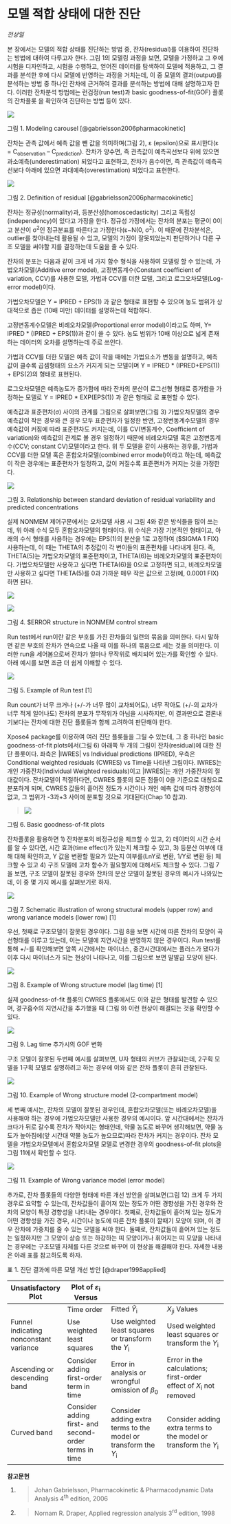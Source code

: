# 모델 적합 상태에 대한 진단

*전상일*

본 장에서는 모델의 적합 상태를 진단하는 방법 중, 잔차(residual)를 이용하여 진단하는 방법에 대하여 다루고자 한다. 그림
1의 모델링 과정을 보면, 모델을 가정하고 그 후에 시험을 디자인하고, 시험을 수행하고, 얻어진 데이터를 탐색하여 모델에
적용하고, 그 결과를 분석한 후에 다시 모델에 반영하는 과정을 거치는데, 이 중 모델의 결과(output)를
분석하는 방법 중 하나인 잔차에 근거하여 결과를 분석하는 방법에 대해 설명하고자 한다. 이러한 잔차분석 방법에는
런검정(run test)과 basic goodness-of-fit(GOF) 플롯의 잔차플롯 을 확인하여 진단하는 방법 등이
있다. 

![](./assets/media-13/image1-2.png)

그림 1. Modeling carousel [@gabrielsson2006pharmacokinetic]

잔차는 관측 값에서 예측 값을 뺀 값을 의미하며(그림 2), ε (epsilon)으로 표시한다(ε =
C<sub>observation</sub> – C<sub>prediction</sub>). 잔차가 양수면, 즉 관측값이
예측곡선보다 위에 있으면 과소예측(underestimation) 되었다고 표현하고, 잔차가 음수이면, 즉
관측값이 예측곡선보다 아래에 있으면 과대예측(overestimation) 되었다고 표현한다.

![](./assets/media-13/image5.png)

그림 2. Definition of residual [@gabrielsson2006pharmacokinetic]

잔차는 정규성(normality)과, 등분산성(homoscedasticity) 그리고 독립성(independency)이 있다고
가정을 한다. 정규성 가정에서는 잔차의 분포는 평균이 0이고 분산이 σ<sup>2</sup>인 정규분표를 따른다고
가정한다(ε\~N(0, σ<sup>2</sup>). 이 때문에 잔차분석은, outlier를 찾아내는데 활용될 수
있고, 모델의 가정이 잘못되었는지 판단하거나 다른 구조 모델을 써야할 지를 결정하는데 도움을 줄 수 있다. \index{homoscedasticity}

잔차의 분포는 다음과 같이 크게 네 가지 함수 형식을 사용하여 모델링 할 수 있는데, 가법오차모델(Additive error
model), 고정변동계수(Constant coefficient of variation, CCV)를 사용한 모델, 가법과 CCV를
더한 모델, 그리고 로그오차모델(Log-error model)이다. \index{CCV, Constant coefficient of variation}

가법오차모델은 Y = IPRED + EPS(1) 과 같은 형태로 표현할 수 있으며 농도 범위가 상대적으로 좁은 (10배 미만)
데이터를 설명하는데 적합하다.

고정변동계수모델은 비례오차모델(Proportional error model)이라고도 하며, Y= IPRED \* (IPRED +
EPS(1))과 같이 쓸 수 있다. 농도 범위가 10배 이상으로 넓게 존재하는 데이터의 오차를 설명하는데 주로 쓰인다.

가법과 CCV를 더한 모델은 예측 값이 작을 때에는 가법요소가 변동을 설명하고, 예측 값이 클수록 곱셈형태의 요소가 커지게 되는
모델이며 Y = IPRED \* (IPRED+EPS(1)) + EPS(2)의 형태로 표현된다.

로그오차모델은 예측농도가 증가함에 따라 잔차의 분산이 로그선형 형태로 증가함을 가정하는 모델로 Y = IPRED \*
EXP(EPS(1)) 과 같은 형태로 로 표현할 수 있다.

예측값과 표준편차(σ) 사이의 관계를 그림으로 살펴보면(그림 3) 가법오차모델의 경우 예측값이 작은 경우와 큰 경우 모두
표준편차가 일정한 반면, 고정변동계수모델의 경우 예측값이 커짐에 따라 표준편차도 커지는데, 이를 CV(변동계수,
Coefficient of variation)와 예측값의 관계로 볼 경우 일정하기 때문에 비례오차모델 혹은 고정변동계수(CCV;
constant CV)모델이라고 한다. 위 두 모델을 같이 사용하는 경우를, 가법과 CCV를 더한 모델 혹은
혼합오차모델(combined error model)이라고 하는데, 예측값이 작은 경우에는 표준편차가
일정하고, 값이 커질수록 표준편차가 커지는 것을 가정한다.

![](./assets/media-13/image6-9.png)

그림 3. Relationship between standard deviation of residual variability
and predicted concentrations

실제 NONMEM 제어구문에서는 오차모델 사용 시 그림 4와 같은 방식들을 많이 쓰는데, 위 아래 수식 모두 혼합오차모델의
형태이다. 위 수식은 가장 기본적인 형태이고, 아래의 수식 형태를 사용하는 경우에는 EPS(1)의 분산을 1로
고정하여 ($SIGMA 1 FIX) 사용하는데, 이 때는 THETA의 추정값이 각 변이들의 표준편차를 나타내게 된다.
즉, THETA(5)는 가법오차모델의 표준편차이고, THETA(6)는 비례오차모델의 표준편차이다. 가법오차모델만 사용하고
싶다면 THETA(6)을 0으로 고정하면 되고, 비례오차모델만 사용하고 싶다면 THETA(5)를 0과 가까운 매우 작은
값으로 고정(예, 0.0001 FIX)하면 된다.

![](./assets/media-13/image10.png)

![](./assets/media-13/image11.png)

그림 4. $ERROR structure in NONMEM control stream

Run test에서 run이란 같은 부호를 가진 잔차들의 일련의 묶음을 의미한다. 다시 말하면 같은 부호의 잔차가 연속으로 나올
때 이를 하나의 묶음으로 세는 것을 의미한다. 이러한 run을 세어봄으로써 잔차가 얼마나 무작위로 배치되어 있는가를 확인할 수
있다. 아래 예시를 보면 조금 더 쉽게 이해할 수 있다.

![](./assets/media-13/image12.png)

그림 5. Example of Run test \[1\]

Run count가 너무 크거나 (+/-가 너무 많이 교차되어도), 너무 작아도 (+/-의 교차가 너무 적게 일어나도) 잔차의
분포가 무작위가 아님을 시사하지만, 이 결과만으로 결론내기보다는 잔차에 대한 진단 플롯들과 함께 고려하여 판단해야 한다.

Xpose4 package를 이용하여 여러 진단 플롯들을 그릴 수 있는데, 그 중 하나인 basic goodness-of-fit
plots에서(그림 6) 아래쪽 두 개의 그림이 잔차(residual)에 대한 진단 플롯이다. 좌측은 |IWRES| vs
Individual predictions (IPRED), 우측은 Conditional weighted residuals
(CWRES) vs Time을 나타낸 그림이다. IWRES는 개인 가중잔차(Individual Weighted
residuals)이고 |IWRES|는 개인 가중잔차의 절대값이다. 잔차모델이 적절하다면, CWRES 플롯의 모든 점들이 0을
기준으로 대칭으로 분포하게 되며, CWRES 값들의 흩어진 정도가 시간이나 개인 예측 값에 따라 경향성이 없고, 그 범위가
-3과+3 사이에 분포할 것으로 기대된다(Chap 10 참고).

> ![](./assets/media-13/image13.png)

그림 6. Basic goodness-of-fit plots

잔차플롯을 활용하면 1) 잔차분포의 비정규성을 체크할 수 있고, 2) 데이터의 시간 순서를 알 수 있다면, 시간 효과(time
effect)가 있는지 체크할 수 있고, 3) 등분산 여부에 대해 대해 확인하고, Y 값을 변환할 필요가 있는지 여부를(LnY로
변환, 1/Y로 변환 등) 체크할 수 있고 4) 구조 모델에 고차 함수가 필요할지에 대해서도 체크할 수 있다. 그림 7을
보면, 구조 모델이 잘못된 경우와 잔차의 분산 모델이 잘못된 경우의 예시가 나와있는데, 이 중 몇 가지 예시를 살펴보기로
하자.

![](./assets/media-13/image22.png)

그림 7. Schematic illustration of wrong structural models (upper row) and
wrong variance models (lower row) \[1\]

우선, 첫째로 구조모델이 잘못된 경우이다. 그림 8을 보면 시간에 따른 잔차의 모양이 곡선형태를 이루고 있는데, 이는 모델에
지연시간을 반영하지 않은 경우이다. Run test를 통해 +/-를 확인해보면 앞쪽 시간에서는 마이너스,
중간시간대에서는 플러스가 됐다가 이후 다시 마이너스가 되는 현상이 나타나고, 이를 그림으로 보면
말발굽 모양이 된다.

![](./assets/media-13/image23.png)

그림 8. Example of Wrong structure model (lag time) \[1\]

실제 goodness-of-fit 플롯의 CWRES 플롯에서도 이와 같은 형태를 발견할 수 있으며, 경구흡수의 지연시간을 추가했을
때 (그림 9) 이런 현상이 해결되는 것을 확인할 수 있다.

![](./assets/media-13/image24.png)

그림 9. Lag time 추가시의 GOF 변화

구조 모델이 잘못된 두번째 예시를 살펴보면, U자 형태의 커브가 관찰되는데, 2구획 모델을 1구획 모델로 설명하려고 하는 경우에
이와 같은 잔차 플롯이 흔히 관찰된다.

![](./assets/media-13/image25.png)

그림 10. Example of Wrong structure model (2-compartment model)

세 번째 예시는, 잔차의 모델이 잘못된 경우인데, 혼합오차모델(또는 비례오차모델)을 사용해야 하는 경우에 가법오차모델만 사용한
경우의 예시이다. 앞 시간대에서는 잔차가 크다가 뒤로 갈수록 잔차가 작아지는 형태인데, 약물 농도로 바꾸어 생각해보면,
약물 농도가 높아짐에(앞 시간대 약물 농도가 높으므로)따라 잔차가 커지는 경우이다. 잔차 모델을 가법오차모델에서
혼합오차모델 모델로 변경한 경우의 goodness-of-fit plots을 그림 11에서 확인할 수 있다.

![](./assets/media-13/image27.png)

그림 11. Example of Wrong variance model (error model)

추가로, 잔차 플롯들의 다양한 형태에 따른 개선 방안을 살펴보면(그림 12) 크게 두 가지 경우로 요약할 수 있는데, 잔차값들이
흩어져 있는 정도가 어떤 경향성을 가진 경우와 잔차의 모양이 특정 경향성을 나타내는 경우이다. 첫째로, 잔차값들이 흩어져 있는
정도가 어떤 경향성을 가진 경우, 시간이나 농도에 따른 잔차 플롯이 깔때기 모양이 되며, 이 경우 잔차에 가중치를 줄 수 있는
모델을 써야 한다. 둘째로, 잔차값들이 흩어져 있는 정도는 일정하지만 그 모양이 상승 또는 하강하는 띠 모양이거나 휘어지는
띠 모양을 나타내는 경우에는 구조모델 자체를 다른 것으로 바꾸어 이 현상을 해결해야 한다. 자세한 내용은 아래 표를 참고하도록
하자.

표 1. 진단 결과에 따른 모델 개선 방안 [@draper1998applied]

| Unsatisfactory Plot                    | Plot of *ε*<sub>i</sub> Versus                         |                                                                           |                                                                              |
| -------------------------------------- | ------------------------------------------------------ | ------------------------------------------------------------------------- | ---------------------------------------------------------------------------- |
|                                        | Time order                                             | Fitted *Ŷ*<sub>i</sub>                                                    | *X*<sub>ji</sub> Values                                                      |
| Funnel indicating nonconstant variance | Use weighted least squares                             | Use weighted least squares or transform the *Y*<sub>i</sub>               | Used weighted least squares or transform the *Y*<sub>i</sub>                 |
| Ascending or descending band           | Consider adding first-order term in time               | Error in analysis or wrongful omission of *β*<sub>0</sub>                 | Error in the calculations; first-order effect of *X*<sub>i</sub> not removed |
| Curved band                            | Consider adding first- and second- order terms in time | Consider adding extra terms to the model or transform the *Y*<sub>i</sub> | Consider adding extra terms to the model or transform the *Y*<sub>i</sub>    |

**참고문헌**

1.  > Johan Gabrielsson, Pharmacokinetic & Pharmacodynamic Data Analysis
    > 4<sup>th</sup> edition, 2006

2.  > Nornam R. Draper, Applied regression analysis 3<sup>rd</sup>
    > edition, 1998
